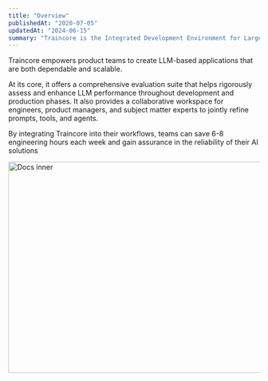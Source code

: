 ```yaml
---
title: "Overview"
publishedAt: "2020-07-05"
updatedAt: "2024-06-15"
summary: "Traincore is the Integrated Development Environment for Large Language Models"
---
```


Traincore empowers product teams to create LLM-based applications that are both dependable and scalable.

At its core, it offers a comprehensive evaluation suite that helps rigorously assess and enhance LLM performance throughout development and production phases. It also provides a collaborative workspace for engineers, product managers, and subject matter experts to jointly refine prompts, tools, and agents.

By integrating Traincore into their workflows, teams can save 6-8 engineering hours each week and gain assurance in the reliability of their AI solutions

<Image src="/images/dashboard.png" width="740" height="424" alt="Docs inner" />

